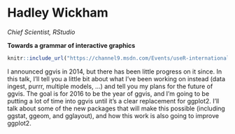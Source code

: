 # Hadley Wickham
*Chief Scientist, RStudio*


**Towards a grammar of interactive graphics**
```r

knitr::include_url("https://channel9.msdn.com/Events/useR-international-R-User-conference/useR2016/Towards-a-grammar-of-interactive-graphics/player")  
```

I announced ggvis in 2014, but there has been little progress on it since. In this talk, I'll tell you a little bit about what I've been working on instead (data ingest, purrr, multiple models, ...) and tell you my plans for the future of ggvis. The goal is for 2016 to be the year of ggvis, and I'm going to be putting a lot of time into ggvis until it's a clear replacement for ggplot2. I'll talk about some of the new packages that will make this possible (including ggstat, ggeom, and gglayout), and how this work is also going to improve ggplot2.

